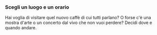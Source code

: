 ### Scegli un luogo e un orario

Hai voglia di visitare quel nuovo caffè di cui tutti parlano? O forse c'è una mostra d'arte o un concerto dal vivo che non vuoi perdere? Decidi dove e quando andare.
